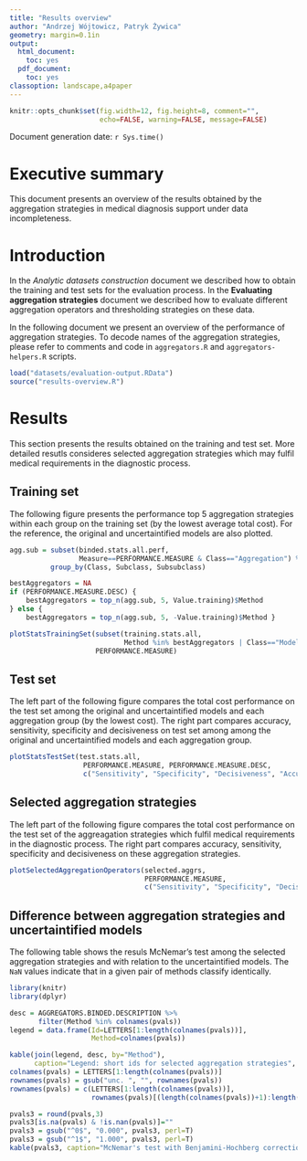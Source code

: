 ```yaml
---
title: "Results overview"
author: "Andrzej Wójtowicz, Patryk Żywica"
geometry: margin=0.1in
output:
  html_document:
    toc: yes
  pdf_document:
    toc: yes
classoption: landscape,a4paper
---
```


```r
knitr::opts_chunk$set(fig.width=12, fig.height=8, comment="", 
                      echo=FALSE, warning=FALSE, message=FALSE)
```

Document generation date: `r Sys.time()`

# Executive summary

This document presents an overview of the results obtained by the aggregation strategies 
in medical diagnosis support under data incompleteness.

# Introduction

In the *Analytic datasets construction* document we described how to obtain the training and test
sets for the evaluation process. In the **Evaluating aggregation strategies** document we
described how to evaluate different aggregation operators and thresholding strategies on these data.

In the following document we present an overview of the performance of aggregation strategies. To decode names of the aggregation strategies, please refer to comments and code in `aggregators.R` and `aggregators-helpers.R` scripts.

```r
load("datasets/evaluation-output.RData")
source("results-overview.R")
```

# Results

This section presents the results obtained on the training and test set. More detailed
resutls consideres selected aggregation strategies which may fulfil medical requirements
in the diagnostic process.

## Training set

The following figure presents the performance top 5 aggregation strategies within each group on the training set (by the lowest average total cost). For the reference, the original and uncertaintified models are also plotted.

```r
agg.sub = subset(binded.stats.all.perf,
                 Measure==PERFORMANCE.MEASURE & Class=="Aggregation") %>%
          group_by(Class, Subclass, Subsubclass)

bestAggregators = NA
if (PERFORMANCE.MEASURE.DESC) {
    bestAggregators = top_n(agg.sub, 5, Value.training)$Method
} else {
    bestAggregators = top_n(agg.sub, 5, -Value.training)$Method }

plotStatsTrainingSet(subset(training.stats.all,
                            Method %in% bestAggregators | Class=="Model"),
                     PERFORMANCE.MEASURE)
```

## Test set

The left part of the following figure compares the total cost performance on the test set among the
original and uncertaintified models and each aggregation group (by the lowest cost). The right 
part compares accuracy, sensitivity, specificity and decisiveness on test set among among the 
original and uncertaintified models and each aggregation group.
 

```r
plotStatsTestSet(test.stats.all,
                  PERFORMANCE.MEASURE, PERFORMANCE.MEASURE.DESC,
                  c("Sensitivity", "Specificity", "Decisiveness", "Accuracy"))
```

## Selected aggregation strategies

The left part of the following figure compares the total cost performance on the test set of the
aggreagation strategies which fulfil medical requirements in the diagnostic process. The right part
compares accuracy, sensitivity, specificity and decisiveness on these aggregation strategies. 

```r
plotSelectedAggregationOperators(selected.aggrs,
                                 PERFORMANCE.MEASURE, 
                                 c("Sensitivity", "Specificity", "Decisiveness", "Accuracy"))
```

## Difference between aggregation strategies and uncertaintified models

The following table shows the resuls McNemar's test among the selected aggregation
strategies and with relation to the uncertaintified models. The `NaN` values indicate 
that in a given pair of methods classify identically.

```r
library(knitr)
library(dplyr)

desc = AGGREGATORS.BINDED.DESCRIPTION %>% 
       filter(Method %in% colnames(pvals))
legend = data.frame(Id=LETTERS[1:length(colnames(pvals))], 
                    Method=colnames(pvals))

kable(join(legend, desc, by="Method"), 
      caption="Legend: short ids for selected aggregation strategies", align='l')
colnames(pvals) = LETTERS[1:length(colnames(pvals))]
rownames(pvals) = gsub("unc. ", "", rownames(pvals))
rownames(pvals) = c(LETTERS[1:length(colnames(pvals))],
                    rownames(pvals)[(length(colnames(pvals))+1):length(rownames(pvals))])

pvals3 = round(pvals,3)
pvals3[is.na(pvals) & !is.nan(pvals)]=""
pvals3 = gsub("^0$", "0.000", pvals3, perl=T)
pvals3 = gsub("^1$", "1.000", pvals3, perl=T)
kable(pvals3, caption="McNemar's test with Benjamini-Hochberg correction among selected aggregation strategies and bettwen the strageties and the uncertaintified models")
```
